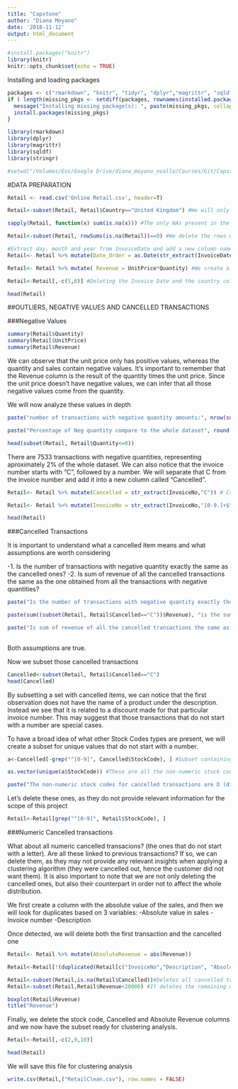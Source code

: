 ```yaml
---
title: "Capstone"
author: "Diana Moyano"
date: '2018-11-12'
output: html_document
---
```


```r
#install.packages("knitr")
library(knitr)
knitr::opts_chunk$set(echo = TRUE)

```

Installing and loading packages
```r

packages <- c("rmarkdown", "knitr", "tidyr", "dplyr","magrittr", "sqldf","stringr")
if ( length(missing_pkgs <- setdiff(packages, rownames(installed.packages()))) > 0) {
  message("Installing missing package(s): ", paste(missing_pkgs, collapse = ", "))
  install.packages(missing_pkgs)
}

library(rmarkdown)
library(dplyr)
library(magrittr)
library(sqldf)
library(stringr)

#setwd("/Volumes/Eos/Google Drive/diana_moyano_ovalle/Courses/Git/Capstone_Project")
```

#DATA PREPARATION

```r


Retail <- read.csv('Online Retail.csv', header=T)

Retail<-subset(Retail, Retail$Country=="United Kingdom") #We will only focus on clients in the United Kingdom

sapply(Retail, function(x) sum(is.na(x))) #The only NAs present in the dataset are related to the CustomerID field. These transactions are not customer related, hence they are not part of this project's scope

Retail<-subset(Retail, rowSums(is.na(Retail))==0) #We delete the rows with NAs

#Extract day, month and year from InvoiceDate and add a new column named Date_Order
Retail<- Retail %>% mutate(Date_Order = as.Date(str_extract(InvoiceDate,"[0-9]{1,2}/[0-9]{1,2}/[0-9]{4}"), format="%m/%d/%Y"))

Retail<- Retail %>% mutate( Revenue = UnitPrice*Quantity) #We create a variable for Revenue = Unit Price times the quantity

Retail<-Retail[,-c(5,8)] #Deleting the Invoice Date and the country columns

head(Retail)
```
##OUTLIERS, NEGATIVE VALUES AND CANCELLED TRANSACTIONS


###Negative Values

```r

summary(Retail$Quantity)
summary(Retail$UnitPrice)
summary(Retail$Revenue)

```

We can observe that the unit price only has positive values, whereas the quantity and sales contain negative values. It's important to remember that the Revenue column is the result of the quantity times the unit price. Since the unit price doesn't have negative values, we can infer that all those negative values come from the quantity.

We will now analyze these values in depth


```r
paste("number of transactions with negative quantity amounts:", nrow(subset(Retail, Retail$Quantity<=0))) 

paste("Percentage of Neg quantity compare to the whole dataset", round(100*nrow(subset(Retail, Retail$Quantity<=0))/nrow(Retail),2),"%")

head(subset(Retail, Retail$Quantity<=0))
```


There are 7533 transactions with negative quantities, representing aproximately 2% of the whole dataset. We can also notice that the invoice number starts with "C", followed by a number. We will separate that C from the invoice number and add it into a new column called "Cancelled".
```r

Retail<- Retail %>% mutate(Cancelled = str_extract(InvoiceNo,"C")) # Creates a column for a Cancelled transaction

Retail<- Retail %>% mutate(InvoiceNo = str_extract(InvoiceNo,"[0-9.]+$")) #Removes th C at the beginning of the Invoice Number

head(Retail)

```

###Cancelled Transactions

It is important to understand what a cancelled item means and what assumptions are worth considering 

-1. Is the number of transactions with negative quantity exactly the same as the cancelled ones?
-2. Is sum of revenue of all the cancelled transactions the same as the one obtained from all the transactions with negative quantities?

```r
paste("Is the number of transactions with negative quantity exactly the same as the cancelled ones?", sum(Retail$Quantity<=0) == nrow(subset(Retail,Retail$Cancelled=="C")))

paste(sum((subset(Retail, Retail$Cancelled=="C"))$Revenue), "is the sum of revenue of all cancelled transactions (-540518.2). This one will be now compared to the revenue of all transactions with negative quantities and it should equal to 0 in order to validate the second assumption")

paste("Is sum of revenue of all the cancelled transactions the same as the one obtained from all the transactions with negative quantities?",sum((subset(Retail, Retail$Cancelled=="C"))$Revenue)==sum((subset(Retail, Retail$Quantity<=0))$Revenue)) 
 
```
Both assumptions are true. 

Now we subset those cancelled transactions
```r
Cancelled<-subset(Retail, Retail$Cancelled=="C")
head(Cancelled)
```

By subsetting a set with cancelled items, we can notice that the first observation does not have the name of a product under the description. Instead we see that it is related to a discount made for that particular invoice number. This may suggest that those transactions that do not start with a number are special cases.

To have a broad idea of what other Stock Codes types are present, we will create a subset for unique values that do not start with a number.

```r
a<-Cancelled[-grep("^[0-9]", Cancelled$StockCode), ] #Subset containing all non-numeric stock codes

as.vector(unique(a$StockCode)) #These are all the non-numeric stock codes

paste("The non-numeric stock codes for cancelled transactions are D (discount), POST (postage), M (Manual) and CRUK (Commission), representing ", round(100*nrow(a)/nrow(Retail),2), "% of all transactions")

```
Let's delete these ones, as they do not provide relevant information for the scope of this project

```r

Retail<-Retail[grep("^[0-9]", Retail$StockCode), ] 

```

###Numeric Cancelled transactions

What about all numeric cancelled transacions? (the ones that do not start with a letter). Are all these linked to previous transactions? If so, we can delete them, as they may not provide any relevant insights when applying a clustering algorithm (they were cancelled out, hence the customer did not want them). It is also important to note that we are not only deleting the cancelled ones, but also their counterpart in order not to affect the whole distribution.

We first create a column with the absolute value of the sales, and then we will look for duplicates based on 3 variables:
-Absolute value in sales
-Invoice number 
-Description 

Once detected, we will delete both the first transaction and the cancelled one

```r

Retail<- Retail %>% mutate(AbsoluteRevenue = abs(Revenue))

Retail<-Retail[!(duplicated(Retail[c("InvoiceNo","Description", "AbsoluteRevenue")]) | duplicated(Retail[c("InvoiceNo","Description", "AbsoluteRevenue")], fromLast = TRUE)), ] #Deletes any duplicate based on the 3 dimensions above mentioned. The "fromLast" feature makes the algorithm to start from the last row (the most recent transaction), so it deletes the first transaction (the old one).

Retail<-subset(Retail,is.na(Retail$Cancelled))#Deletes all cancelled transactions
Retail<-subset(Retail,Retail$Revenue<20000) #It deletes the remaining outliers

boxplot(Retail$Revenue)
title("Revenue")

```


Finally, we delete the stock code, Cancelled and Absolute Revenue columns and we now have the subset ready for clustering analysis.

```r

Retail<-Retail[,-c(2,9,10)] 

head(Retail)

```


We will save this file for clustering analysis
```r

write.csv(Retail,("RetailClean.csv"), row.names = FALSE)

```
